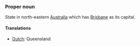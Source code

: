 ===Proper noun===
State in north-eastern [[Australia]] which has [[Brisbane]] as its capital.

====Translations====
*[[Dutch]]: Queensland